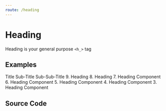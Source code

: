 ```yaml
---
route: /heading
---
```



# Heading

Heading is your general purpose `<h_>` tag

## Examples

<Playground>
  <Heading>Title</Heading>
  <Heading as="h2" fontSize={4} fontWeight={400}>
    Sub-Title
  </Heading>
  <Heading as="h3" fontSize={3} fontWeight={600}>
    Sub-Sub-Title
  </Heading>
</Playground>

<Playground>
  <Heading fontSize={9}>9. Heading</Heading>
  <Heading fontSize={8}>8. Heading</Heading>
  <Heading fontSize={7}>7. Heading Component</Heading>
  <Heading fontSize={6}>6. Heading Component</Heading>
  <Heading>5. Heading Component</Heading>
  <Heading fontSize={4}>4. Heading Component</Heading>
  <Heading fontSize={3}>3. Heading Component</Heading>
</Playground>

## Source Code

<Source />
